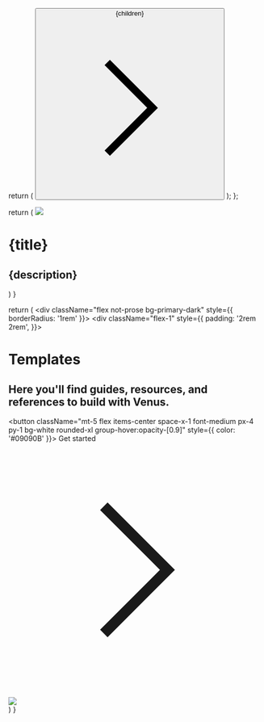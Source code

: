   return (
    <button className="flex items-center space-x-1 font-medium px-4 py-1 bg-primary-dark rounded-xl group-hover:opacity-[0.9] text-white">
      <span>{children}</span>
      <svg
        xmlns="http://www.w3.org/2000/svg"
        width={20}
        height={20}
        viewBox="0 0 24 24"
        fill="none"
        stroke="currentColor"
        strokeWidth={2}
        strokeLinecap="round"
        strokeLinejoin="round"
        className="w-3 h-3"
      >
        <path d="m9 18 6-6-6-6" />
      </svg>
    </button>
  );
};

  return (
    <a className="border-b pb-8 cursor-pointer border-gray-500 dark:border-gray-800 hover:!border-primary dark:hover:!border-primary-light">
      <img src={img} />
      <h1 className="mt-4 font-semibold text-gray-900 dark:text-white">{title}</h1>
      <h2 className="mt-1 text-gray-600 dark:text-gray-400 text-sm leading-6">{description}</h2>
    </a>
  )
}

  return (
    <div className="flex not-prose bg-primary-dark" style={{ borderRadius: '1rem' }}>
      <div className="flex-1" style={{ padding: '2rem 2rem', }}>
        <h1 className="text-3xl text-white font-bold">Templates</h1>
        <h2 className="mt-1 text-white">Here you'll find guides, resources, and references to build with Venus.</h2>
        <button className="mt-5 flex items-center space-x-1 font-medium px-4 py-1 bg-white rounded-xl group-hover:opacity-[0.9]" style={{ color: '#09090B' }}>
          <span>Get started</span>
          <svg
            xmlns="http://www.w3.org/2000/svg"
            width={20}
            height={20}
            viewBox="0 0 24 24"
            fill="none"
            stroke="currentColor"
            strokeWidth={2}
            strokeLinecap="round"
            strokeLinejoin="round"
            className="w-3 h-3"
          >
            <path d="m9 18 6-6-6-6" />
          </svg>
        </button>
      </div>
      <div className="hidden sm:flex flex-1">
        <img src="https://raw.githubusercontent.com/mintlify/themes/main/prism/images/chat.svg" />
      </div>
    </div>
  )
}